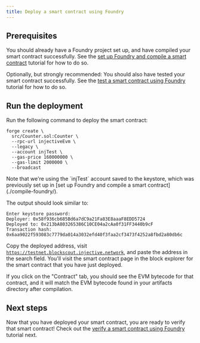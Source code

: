 ```yaml
---
title: Deploy a smart contract using Foundry
---
```


## Prerequisites

You should already have a Foundry project set up, and have compiled your smart contract successfully.
See the [set up Foundry and compile a smart contract](./compile-foundry/) tutorial for how to do so.

Optionally, but strongly recommended: You should also have tested your smart contract successfully.
See the [test a smart contract using Foundry](./test-foundry/) tutorial for how to do so.

## Run the deployment

Run the following command to deploy the smart contract:

```shell
forge create \
  src/Counter.sol:Counter \
  --rpc-url injectiveEvm \
  --legacy \
  --account injTest \
  --gas-price 160000000 \
  --gas-limit 2000000 \
  --broadcast
```

<Callout icon="info" color="#07C1FF" iconType="regular">
Note that we're using the `injTest` account saved to the keystore,
which was previously set up in [set up Foundry and compile a smart contract](./compile-foundry/).
</Callout>

The output should look similar to:

```text
Enter keystore password:
Deployer: 0x58f936cb685Bd6a7dC9a21Fa83E8aaaF8EDD5724
Deployed to: 0x213bA803265386C10CE04a2cAa0f31FF3440b9cF
Transaction hash: 0x6aa9022f593083c7779da014a3032efd40f3faa2cf3473f4252a8fbd2a80db6c
```

Copy the deployed address, visit [`https://testnet.blockscout.injective.network`](https://testnet.blockscout.injective.network/), and paste the address in the search field.
You'll visit the smart contract page in the block explorer for the smart contract that you have just deployed.

If you click on the "Contract" tab, you should see the EVM bytecode for that contract, and it will match the EVM bytecode found in your artifacts directory after compilation.

## Next steps

Now that you have deployed your smart contract, you are ready to verify that smart contract!
Check out the [verify a smart contract using Foundry](./verify-foundry/) tutorial next.

